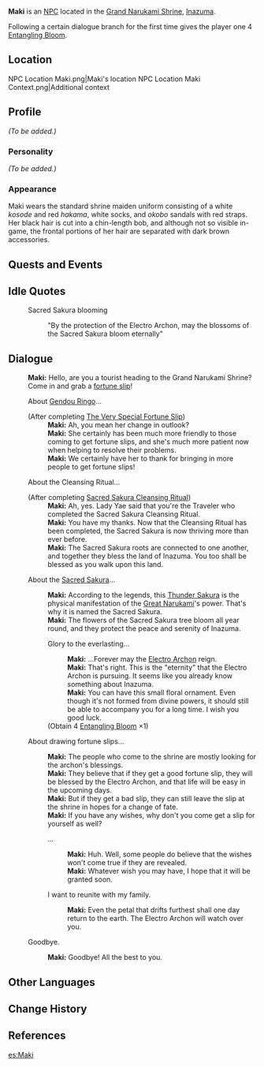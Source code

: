 {{Meta
<!-- REMOVE THIS TEMPLATE AFTER ADDING MISSING INFO -->
|missing_NPC_profile  = yes
}}
{{Character Infobox
|type             = NPC
|image            = NPC Maki.png
|region           = Inazuma
|affiliation      = Grand Narukami Shrine
|title            = Shrine Maiden
|voiceEN          = [https://www.angelatranvoiceovers.com/ Angela Tran]<ref>Twitter: [https://twitter.com/angelatranva/status/1419034149206183938 EN VA Self Announcement]</ref>
|dialoguereward   = {{Card|Entangling Bloom|1|quality=4}}
}}
'''Maki''' is an [[NPC]] located in the [[Grand Narukami Shrine]], [[Inazuma]].

Following a certain dialogue branch for the first time gives the player one 4{{star}} [[Entangling Bloom]].

==Location==
<gallery>
NPC Location Maki.png|Maki's location
NPC Location Maki Context.png|Additional context
</gallery>

==Profile==
<!--detailed story/lore information goes here-->
''(To be added.)''

===Personality===
''(To be added.)''

===Appearance===
Maki wears the standard shrine maiden uniform consisting of a white ''kosode'' and red ''hakama'', white socks, and ''okobo'' sandals with red straps. Her black hair is cut into a chin-length bob, and although not so visible in-game, the frontal portions of her hair are separated with dark brown accessories.

==Quests and Events==
{{Quests and Events}}

==Idle Quotes==
{{Dialogue start}}
: {{DIcon|Idle}} Sacred Sakura blooming
:: {{A|VO Maki 01.ogg}} "By the protection of the Electro Archon, may the blossoms of the Sacred Sakura bloom eternally"
{{Dialogue end}}

==Dialogue==
{{Dialogue start}}
:'''Maki:''' Hello, are you a tourist heading to the Grand Narukami Shrine? Come in and grab a [[Fortune Slip|fortune slip]]!

:{{DIcon}} About [[Gendou Ringo]]...
:;(After completing [[The Very Special Fortune Slip]])
::'''Maki:''' Ah, you mean her change in outlook?
::'''Maki:''' She certainly has been much more friendly to those coming to get fortune slips, and she's much more patient now when helping to resolve their problems.
::'''Maki:''' We certainly have her to thank for bringing in more people to get fortune slips!
:{{DIcon}} About the Cleansing Ritual...
:;(After completing [[Sacred Sakura Cleansing Ritual]])
::'''Maki:''' Ah, yes. Lady Yae said that you're the Traveler who completed the Sacred Sakura Cleansing Ritual.
::'''Maki:''' You have my thanks. Now that the Cleansing Ritual has been completed, the Sacred Sakura is now thriving more than ever before.
::'''Maki:''' The Sacred Sakura roots are connected to one another, and together they bless the land of Inazuma. You too shall be blessed as you walk upon this land.
:{{DIcon}} About the [[Sacred Sakura]]...
::'''Maki:''' According to the legends, this [[Thunder Sakura]] is the physical manifestation of the [[Ei|Great Narukami]]'s power. That's why it is named the Sacred Sakura.
::'''Maki:''' The flowers of the Sacred Sakura tree bloom all year round, and they protect the peace and serenity of Inazuma.
::{{DIcon|Reward}} Glory to the everlasting...
:::'''Maki:''' ...Forever may the [[Electro Archon]] reign.
:::'''Maki:''' That's right. This is the "eternity" that the Electro Archon is pursuing. It seems like you already know something about Inazuma.
:::'''Maki:''' You can have this small floral ornament. Even though it's not formed from divine powers, it should still be able to accompany you for a long time. I wish you good luck.
::;(Obtain 4{{star}} [[Entangling Bloom]] ×1)
:{{DIcon}} About drawing fortune slips...
::'''Maki:''' The people who come to the shrine are mostly looking for the archon's blessings.
::'''Maki:''' They believe that if they get a good fortune slip, they will be blessed by the Electro Archon, and that life will be easy in the upcoming days.
::'''Maki:''' But if they get a bad slip, they can still leave the slip at the shrine in hopes for a change of fate.
::'''Maki:''' If you have any wishes, why don't you come get a slip for yourself as well?
::{{DIcon}} ...
:::'''Maki:''' Huh. Well, some people do believe that the wishes won't come true if they are revealed.
:::'''Maki:''' Whatever wish you may have, I hope that it will be granted soon.
::{{DIcon}} I want to reunite with my family.
:::'''Maki:''' Even the petal that drifts furthest shall one day return to the earth. The Electro Archon will watch over you.
:{{DIcon}} Goodbye.
::'''Maki:''' Goodbye! All the best to you.
{{Dialogue end}}

==Other Languages==
{{Other Languages
|default_hidden = 1
|en      = Maki
|zhs     = 麻纪
|zhs_rm  = Májì
|zht     = 麻紀
|zht_rm  = Májì
|ja      = 麻紀
|ja_rm   = Maki
|ko      = 마키
|ko_rm   = Maki
|es      = Maki
|fr      = Maki
|ru      = Маки
|th      = Maki
|vi      = Maki
|de      = Maki
|id      = Maki
|pt      = Maki
|tr      = Maki
|it      = Maki
}}

==Change History==
{{Change History|2.0}}

==References==
{{Reflist}}

[[es:Maki]]